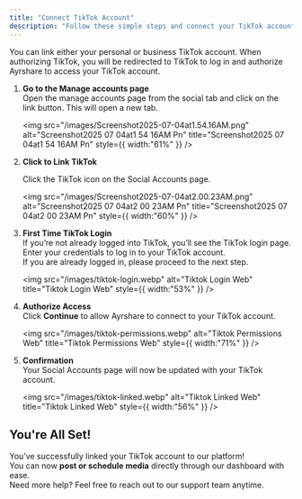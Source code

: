 ```yaml
---
title: "Connect TikTok Account"
description: "Follow these simple steps and connect your TikTok account."
---
```


You can link either your personal or business TikTok account. When authorizing TikTok, you will be redirected to TikTok to log in and authorize Ayrshare to access your TikTok account.

1. **Go to the Manage accounts page**\
   Open the manage accounts page from the social tab and click on the link button. This will open a new tab.

   <img
     src="/images/Screenshot2025-07-04at1.54.16AM.png"
     alt="Screenshot2025 07 04at1 54 16AM Pn"
     title="Screenshot2025 07 04at1 54 16AM Pn"
     style={{ width:"61%" }}
   />
2. **Click to Link TikTok**

   Click the TikTok icon on the Social Accounts page.

   <img
     src="/images/Screenshot2025-07-04at2.00.23AM.png"
     alt="Screenshot2025 07 04at2 00 23AM Pn"
     title="Screenshot2025 07 04at2 00 23AM Pn"
     style={{ width:"60%" }}
   />
3. **First Time TikTok Login**\
   If you’re not already logged into TikTok, you’ll see the TikTok login page. Enter your credentials to log in to your TikTok account.\
   If you are already logged in, please proceed to the next step.

   <img
     src="/images/tiktok-login.webp"
     alt="Tiktok Login Web"
     title="Tiktok Login Web"
     style={{ width:"53%" }}
   />
4. **Authorize Access**\
   Click **Continue** to allow Ayrshare to connect to your TikTok account.

   <img
     src="/images/tiktok-permissions.webp"
     alt="Tiktok Permissions Web"
     title="Tiktok Permissions Web"
     style={{ width:"71%" }}
   />
5. **Confirmation**\
   Your Social Accounts page will now be updated with your TikTok account.

   <img
     src="/images/tiktok-linked.webp"
     alt="Tiktok Linked Web"
     title="Tiktok Linked Web"
     style={{ width:"56%" }}
   />

## You're All Set\!

You’ve successfully linked your TikTok account to our platform\! \
You can now **post or schedule media** directly through our dashboard with ease.\
Need more help? Feel free to reach out to our support team anytime.